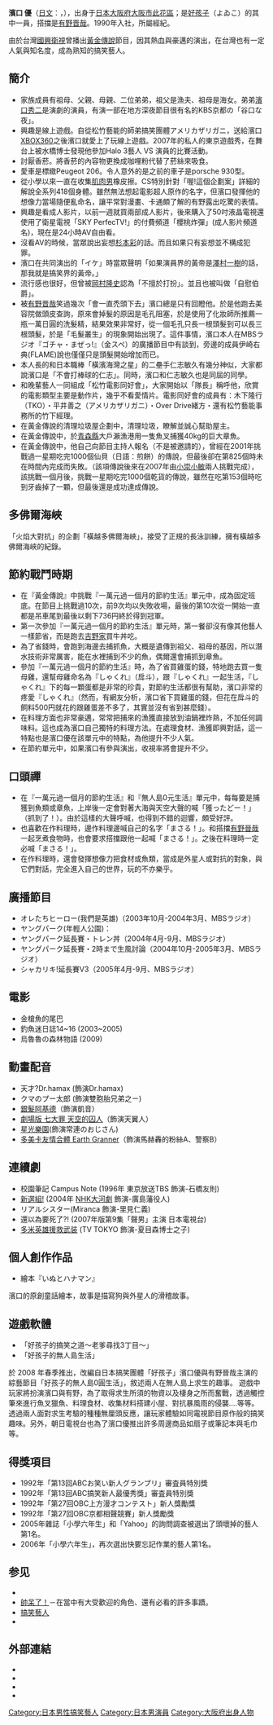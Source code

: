 {{Multiple issues|
{{Copy edit|time=2020-11-29T15:10:40+00:00}}
{{Trivia|time=2020-11-29T15:10:40+00:00}}
{{BLP unsourced|time=2020-11-29T15:10:40+00:00}}
}}
{{藝人
| 類型 = 男藝人
| 圖片名稱 = 
| 圖片尺寸 = 
| 圖片簡介 = 
| 姓名 = 濱口優
| 英文名 = Hamaguchi Masaru
| 外文名 = 濱口優
| 外文 = 日文
| 綽號 = 
| 民族 = 
| 出生日期 = {{birth_date_and _age|1972|1|29}}
| 出生地點 = {{JPN}}[[大阪市|大阪市]][[此花區|此花區]]
| 逝世日期 = 
| 逝世地點 = 
| 籍貫 = 
| 國籍 = {{JPN}}
| 教育程度 = 
| 宗教信仰 =
| 職業 = [[諧星|諧星]] 
| 語言 = [[日語|日語]]
| 經紀公司 = {{link-ja|松竹藝能|松竹芸能}}
| 出身地 =
| 出道日期 = 1990年
| 配偶 = [[南明奈|南明奈]]（2018年5月）
| 代表作 = 
| 活躍年代 = 1990年至今
| 相關團體 = [[好孩子_(漫才團體)|好孩子]]（よゐこ）
| imdb =  2205156
|module ={{Infobox name module
|japanese=濱口　優
|kana=はまぐち まさる
|romaji=Hamaguchi Masaru}}
}}

'''濱口 優'''（[[日文|日文]]：{{lang|ja|'''はまぐち まさる'''}}，{{bd|1972年|1月29日|||Hamaguchi Masaru}}），出身于[[日本|日本]][[大阪府|大阪府]][[大阪市|大阪市]][[此花區|此花區]]；是[[好孩子_(漫才團體)|好孩子]]（よゐこ）的其中一員，搭擋是[[有野晋哉|有野晋哉]]。1990年入社，所屬經紀{{link-ja|松竹藝能|松竹芸能}}。

由於台灣[[國興衛視|國興衛視]]曾播出[[黃金傳說|黃金傳說]]節目，因其熱血與豪邁的演出，在台灣也有一定人氣與知名度，成為熟知的搞笑藝人。

==簡介==
* 家族成員有祖母、父親、母親、二位弟弟，祖父是漁夫、祖母是海女。弟弟[[濱口秀二|濱口秀二]]是演劇的演員，有演一部在地方深夜節目很有名的KBS京都の「谷口な夜」。
* 興趣是線上遊戲。自從松竹藝能的師弟搞笑團體アメリカザリガニ，送給濱口[[XBOX360|XBOX360]]之後濱口就愛上了玩線上遊戲。2007年的私人的東京遊戲秀，在舞台上被水橋博士發現他參加Halo 3藝人 VS 演員的比賽活動。
* 討厭香菸。將香菸的內容物更換成咖哩粉代替了菸絲來吸食。
* 愛車是標緻Peugeot 206。令人意外的是之前的車子是porsche 930型。
* 從小學以來一直在收集[[肌肉男|肌肉男]]橡皮擦。CS特別針對「喔!這個企劃案」詳細的解說全系列418個身體。雖然無法想起電影超人原作的名字，但濱口發揮他的想像力當場隨便亂命名，讓平常對漫畫、卡通頗了解的有野露出吃驚的表情。
* 興趣是看成人影片，以前一週就買兩部成人影片，後來購入了50吋液晶電視還使用了衛星電視「SKY PerfecTV!」的付費頻道「櫻桃炸彈」(成人影片頻道名)，現在是24小時AV自由看。
* 沒看AV的時候，當眾說出妄想[[杉本彩|杉本彩]]的話。而且如果只有妄想並不構成犯罪。
* 濱口在共同演出的「イケ」時當眾聲明「如果演員界的黃帝是[[澤村一樹|澤村一樹]]的話，那我就是搞笑界的黃帝。」
* 流行感也很好，但曾被[[岡村隆史|岡村隆史]]認為「不擅於打扮」。並且也被叫做「自慰伯爵」。
* 被[[有野晋哉|有野晋哉]]笑過幾次「會一直禿頭下去」濱口總是只有回瞪他。於是他跑去美容院做頭皮查詢，原來會掉髮的原因是毛孔阻塞，於是使用了化妝師所推薦一瓶一萬日圓的洗髮精，結果效果非常好，從一個毛孔只長一根頭髮到可以長三根頭髮，於是「毛髮叢生」的現象開始出現了。這件事情，濱口本人在MBSラジオ『ゴチャ・まぜっ!』（金スペ）的廣播節目中有談到，旁邊的成員伊崎右典(FLAME)說也僅僅只是頭髮開始增加而已。
* 本人長的和日本職棒「橫濱海灣之星」的二壘手仁志敏久有幾分神似，大家都說濱口是「不會打棒球的仁志」。同時，濱口和仁志敏久也是同屆的同學。
* 和晚輩藝人一同組成「松竹電影同好會」，大家開始以「隊長」稱呼他，欣賞的電影類型主要是動作片，幾乎不看愛情片。電影同好會的成員有：木下隆行（TKO）・平井善之（アメリカザリガニ）・Over Drive緒方・還有松竹藝能事務所的竹下經理。
* 在黃金傳說的清理垃圾屋企劃中，清理垃圾，瞭解並誠心幫助屋主。
* 在黃金傳說中，於[[青森縣|青森縣]]大戶瀨漁港用一隻魚叉捕獲40kg的巨大章魚。
* 在黃金傳說中，他自己向節目主持人報名（不是被邀請的），曾經在2001年挑戰過一星期吃完1000個仙貝（日語：煎餅）的傳說，但最後卻在第825個時未在時間內完成而失敗。（該項傳說後來在2007年由[[小崇小敏|小崇小敏]]兩人挑戰完成），該挑戰一個月後，挑戰一星期吃完1000個乾貨的傳說，雖然在吃第153個時吃到牙齒掉了一顆，但最後還是成功達成傳說。

== 多佛爾海峽 ==
「火焰大對抗」的企劃「橫越多佛爾海峽」，接受了正規的長泳訓練，擁有橫越多佛爾海峽的紀錄。

== 節約戰鬥時期 ==
* 在『黃金傳說』中挑戰『一萬元過一個月的節約生活』單元中，成為固定班底。在節目上挑戰過10次，前9次均以失敗收場，最後的第10次從一開始一直都是吊車尾到最後以剩下736円終於得到冠軍。
* 第一次參加『一萬元過一個月的節約生活』單元時，第一餐卻沒有像其他藝人一樣節省，而是跑去[[吉野家|吉野家]]買牛丼吃。
* 為了省錢時，會跑到海邊去捕抓魚，大概是遺傳到祖父、祖母的基因，所以潛水技術非常厲害，能在水裡捕到不少的魚，偶爾還會捕抓到章魚。
* 參加『一萬元過一個月的節約生活』時，為了省買雞蛋的錢，特地跑去買一隻母雞，還幫母雞命名為『しゃくれ』（戽斗），跟『しゃくれ』一起生活，『しゃくれ』下的每一顆蛋都是非常的珍貴，對節約生活都很有幫助，濱口非常的疼愛『しゃくれ』（然而，有網友分析，濱口省下買雞蛋的錢，但花在戽斗的飼料500円就花的跟雞蛋差不多了，其實並沒有省到甚麼錢）。
* 在料理方面也非常豪邁，常常把捕來的漁獲直接放到油鍋裡炸熟，不加任何調味料。這也成為濱口自己獨特的料理方法。在處理食材、漁獲即興對話，這一特點也是濱口優在該單元中的特點，為他提升不少人氣。
* 在節約單元中，如果濱口有參與演出，收視率將會提升不少。

== 口頭禪 ==
* 在『一萬元過一個月的節約生活』和『無人島0元生活』單元中，每每要是捕獲到魚類或章魚，上岸後一定會對著大海與天空大聲的喊「獲ったどー！」（抓到了！）。由於這樣的大聲呼喊，也得到不錯的迴響，頗受好評。
* 也喜歡在作料理時，邊作料理邊喊自己的名字「まさる！」。和搭擋[[有野晉哉|有野晉哉]]一起烹煮食物時，也會要求搭擋跟他一起喊「まさる！」。之後在料理時一定必喊「まさる！」。
* 在作料理時，還會發揮想像力把食材或魚類，當成是外星人或對抗的對象，與它們對話，完全進入自己的世界，玩的不亦樂乎。

== 廣播節目 ==
* オレたちヒーロー(我們是英雄)（2003年10月-2004年3月、MBSラジオ）
* ヤングパーク(年輕人公園)：
* ヤングパーク延長賽・トレン丼（2004年4月-9月、MBSラジオ）
* ヤングパーク延長賽・2時まで生風討論（2004年10月-2005年3月、MBSラジオ）
* シャカリキ!延長賽V3（2005年4月-9月、MBSラジオ）

== 電影 ==
* 金槍魚的尾巴
* 釣魚迷日誌14~16 (2003~2005)
* 烏魯魯の森林物語 (2009)

== 動畫配音 ==

* 天才?Dr.hamax (飾演Dr.hamax)
* クマのプー太郎 (飾演雙胞胎兄弟之ㄧ)
* [[銀髮阿基德|銀髮阿基德]]（飾演凱音）
* [[七大罪_(漫畫)|劇場版 七大罪 天空的囚人]]（飾演天翼人）
* [[星光樂園|星光樂園]](飾演常連のおじさん)
* [[多美卡友情合體_Earth_Granner|多美卡友情合體 Earth Granner]]（飾演馬赫轟的粉絲A、警察B）

== 連續劇 ==

* 校園筆記 Campus Note (1996年 東京放送TBS 飾演-石橋友則)
* [[新選組!|新選組!]] (2004年 [[NHK大河劇|NHK大河劇]] 飾演-廣島藩役人)
* リアルシスター(Miranca 飾演-里見仁義)
* 還以為要死了?! (2007年版第9集「聲男」主演 日本電視台)
* [[多米英雄援救武装|多米英雄援救武装]] (TV TOKYO 飾演-夏目森博士之子)

== 個人創作作品 ==
* 繪本『いぬとハナマン』
濱口的原創童話繪本，故事是描寫狗與外星人的滑稽故事。

==遊戲軟體==

*「好孩子的搞笑之道～老爹尋找3丁目～」
* 「好孩子的無人島生活」
於 2008 年春季推出，改編自日本搞笑團體「好孩子」濱口優與有野晉哉主演的綜藝節目「好孩子的無人島0圓生活」，敘述兩人在無人島上求生的趣事。
遊戲中玩家將扮演濱口與有野，為了取得求生所須的物資以及棲身之所而奮戰，透過觸控筆來進行魚叉獵魚、料理食材、收集材料搭建小屋、對抗暴風雨的侵襲....等等。透過兩人面對求生考驗的種種無厘頭反應，讓玩家體驗如同電視節目原作般的搞笑趣味。另外，朝日電視台也為了濱口優推出許多周邊商品如扇子或筆記本與毛巾等。

== 得獎項目 ==

* 1992年「第13回ABCお笑い新人グランプリ」審査員特別獎
* 1992年「第13回ABC搞笑新人最優秀獎」審査員特別獎
* 1992年「第27回OBC上方漫才コンテスト」新人獎勵獎 
* 1992年「第27回OBC京都相聲競賽」新人獎勵獎                                                                                     
* 2005年雜誌「小學六年生」和「Yahoo」的詢問調查被選出了頭壞掉的藝人第1名。               
* 2006年「小學六年生」，再次選出快要忘記作業的藝人第1名。

==参见==
*{{tsl|ja|クイズ濱口優|}}
*[[帥呆了！|帥呆了！]]－在當中有大受歡迎的角色、還有必看的許多事蹟。
*[[搞笑藝人|搞笑藝人]]
*{{tsl|ja|とったど〜 よゐこの無人島生活。|好孩子的無人島生活}}

==外部連結==
*{{Instagram|hamaguchi_masaru}}
*{{Twitter|qm1iaye6ibvnxfq|濱口優と秘密基地}}
*{{YouTube|c=UC7zIIA2Iy9DfntsKuXQSI7A|濱口優と秘密基地}}
*{{YouTube|c=UCGD5wXHf1DOfugEQ8SJK7Rw|おうちのまさる}}

{{DEFAULTSORT:Hamaguchi Masaru}}
[[Category:日本男性搞笑藝人|Category:日本男性搞笑藝人]]
[[Category:日本男演員|Category:日本男演員]]
[[Category:大阪府出身人物|Category:大阪府出身人物]]